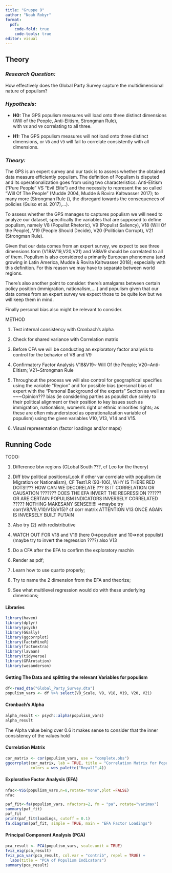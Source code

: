 ```yaml
---
title: "Gruppe 9"
author: "Noah Robyr"
format:
  pdf:
    code-fold: true
    code-tools: true
editor: visual
---
```


## Theory

### *Research Question:*

How effectively does the Global Party Survey capture the multidimensional nature of populism?

### *Hypothesis:*

-   **H0:** The GPS populism measures will load onto three distinct dimensions (Will of the People, Anti-Elitism, Strongman Rule), with `V8` and `V9` correlating to all three.

-   **H1:** The GPS populism measures will not load onto three distinct dimensions, or `V8` and `V9` will fail to correlate consistently with all dimensions.

### *Theory:*

The GPS is an expert survey and our task is to assess whether the obtained data measure efficiently populism. The definition of Populism is disputed and its operationalization goes from using two characteristics: Anti-Elitism ("Pure People" VS "Evil Elite") and the necessity to represent the so called "Will Of The People" (Mudde 2004, Mudde & Rovira Kaltwasser 2017); to many more (Strongman Rule (), the disregard towards the consequences of policies (Guiso et al. 2017),...).

To assess whether the GPS manages to captures populism we will need to analyze our dataset, specifically the variables that are supposed to define populism, namely V8 (Populist Rhetoric), V9 (Populist Saliency), V18 (Will Of the People), V19 (People Should Decide), V20 (Politician Corrupt), V21 (Strongman Rule).

Given that our data comes from an expert survey, we expect to see three dimensions form (V18&V19,V20,V21) and V8&V9 should be correlated to all of them. Populism is also considered a primarily European phenomena (and growing in Latin America, Mudde & Rovira Kaltwasser 2018); especially with this definition. For this reason we may have to separate between world regions.

There's also another point to consider: there's amalgams between certain policy position (immigration, nationalism,....) and populism given that our data comes from an expert survey we expect those to be quite low but we will keep them in mind.

Finally personal bias also might be relevant to consider.

METHOD

1.  Test internal consistency with Cronbach's alpha

2.  Check for shared variance with Correlation matrix

3.  Before CFA we will be conducting an exploratory factor analysis to control for the behavior of V8 and V9

4.  Confirmatory Factor Analysis V18&V19\~ Will Of the People; V20\~Anti-Elitism; V21\~Strongman Rule

5.  Throughout the process we will also control for geographical specifies using the variable "Region" and for possible bias (personal bias of expert with the "Personal Background of the experts" Section as well as \~\~\~Opinion??? bias (ie considering parties as populist due solely to their political alignment or their position to key issues such as immigration, nationalism, women's right or ethnic minorities rights; as these are often misunderstood as operationalization variable of populism) using the given variables V10, V13, V14 and V15.

6.  Visual representation (factor loadings and/or maps)

## Running Code

TODO:

1.  Difference btw regions (GLobal South ???, cf Leo for the theory)

2.  Diff btw political positions/Look if other var correlate with populism (ie Migration or Nationalism), CF Test1.R (93-106), WHY IS THERE RED DOTS!??? HOW CAN WE DECORELATE ??? IS IT CORRELATION OR CAUSATION ??????? DOES THE EFA INVERT THE REGRESSION ?????? OR ARE CERTAIN POPULISM INDICATORS INVERSELY CORRELATED ????? NOTHING MAKESANY SENSE!!!!!! =\>maybe try corr(V8/V9,V10/V13/V15)? cf corr matrix ATTENTION V13 ONCE AGAIN IS INVERSELY BUILT PUTAIN

3.  Also try (2) with redistributive

4.  WATCH OUT FOR V18 and V19 (here 0=\>populism and 10=\>not populist) (maybe try to invert the regression ????) also V13

5.  Do a CFA after the EFA to confirm the exploratory machin

6.  Render as pdf;

7.  Learn how to use quarto properly;

8.  Try to name the 2 dimension from the EFA and theorize;

9.  See what multilevel regression would do with these underlying dimensions;

#### Libraries

```r
library(haven)
library(dplyr)
library(psych)
library(GGally)
library(ggcorrplot) 
library(FactoMineR) 
library(factoextra)   
library(lavaan)
library(tidyverse)
library(GPArotation)
library(wesanderson)
```

#### Getting The Data and splitting the relevant Variables for populism

```r
df<-read_dta("Global_Party_Survey.dta")
populism_vars <- df %>% select(V8_Scale, V9, V18, V19, V20, V21)
```

#### Cronbach's Alpha

```r
alpha_result <- psych::alpha(populism_vars)
alpha_result
```

The Alpha value being over 0.6 it makes sense to consider that the inner consistency of the values hold

#### Correlation Matrix

```r
cor_matrix <- cor(populism_vars, use = "complete.obs")
ggcorrplot(cor_matrix, lab = TRUE, title = "Correlation Matrix for Populism Indicators",
           colors = wes_palette("Royal1",4))
```

#### Explorative Factor Analysis (EFA)

```r

nfac<-VSS(populism_vars,n=8,rotate="none",plot =FALSE)
nfac

paf_fit<-fa(populism_vars, nfactors=2, fm = "pa", rotate="varimax")
summary(paf_fit)
paf_fit
print(paf_fit$loadings, cutoff = 0.1) 
fa.diagram(paf_fit, simple = TRUE, main = "EFA Factor Loadings")
```

#### Principal Component Analysis (PCA)

```r
pca_result <- PCA(populism_vars, scale.unit = TRUE)
fviz_eig(pca_result)
fviz_pca_var(pca_result, col.var = "contrib", repel = TRUE) +
  labs(title = "PCA of Populism Indicators")
summary(pca_result)
```
